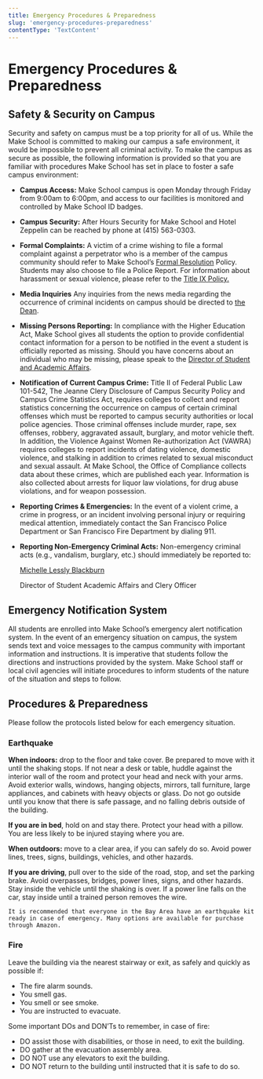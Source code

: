 ```yaml
---
title: Emergency Procedures & Preparedness
slug: 'emergency-procedures-preparedness'
contentType: 'TextContent'
---
```


# Emergency Procedures & Preparedness

## Safety & Security on Campus

Security and safety on campus must be a top priority for all of us. While the Make School is
committed to making our campus a safe environment, it would be impossible to prevent all criminal
activity. To make the campus as secure as possible, the following information is provided so that
you are familiar with procedures Make School has set in place to foster a safe campus environment:

- **Campus Access:** Make School campus is open Monday through Friday from 9:00am to 6:00pm, and
  access to our facilities is monitored and controlled by Make School ID badges.
- **Campus Security:** After Hours Security for Make School and Hotel Zeppelin can be reached by
  phone at (415) 563-0303.
- **Formal Complaints:** A victim of a crime wishing to file a formal complaint against a
  perpetrator who is a member of the campus community should refer to Make School’s
  [Formal Resolution](/student-conduct-policies/disciplinary-action-academic-conduct) Policy.
  Students may also choose to file a Police Report. For information about harassment or sexual
  violence, please refer to the
  [Title IX Policy.](/student-conduct-policies/title-ix-understanding-harassment-sexual-misconduct)
- **Media Inquiries** Any inquiries from the news media regarding the occurrence of criminal
  incidents on campus should be directed to [the Dean](mailto:dean@makeschool.com).
- **Missing Persons Reporting:** In compliance with the Higher Education Act, Make School gives all
  students the option to provide confidential contact information for a person to be notified in the
  event a student is officially reported as missing. Should you have concerns about an individual
  who may be missing, please speak to the
  [Director of Student and Academic Affairs](mailto:michelle.blackburn@makeschool.com).
- **Notification of Current Campus Crime:** Title II of Federal Public Law 101-542, The Jeanne Clery
  Disclosure of Campus Security Policy and Campus Crime Statistics Act, requires colleges to collect
  and report statistics concerning the occurrence on campus of certain criminal offenses which must
  be reported to campus security authorities or local police agencies. Those criminal offenses
  include murder, rape, sex offenses, robbery, aggravated assault, burglary, and motor vehicle
  theft. In addition, the Violence Against Women Re-authorization Act (VAWRA) requires colleges to
  report incidents of dating violence, domestic violence, and stalking in addition to crimes related
  to sexual misconduct and sexual assault. At Make School, the Office of Compliance collects data
  about these crimes, which are published each year. Information is also collected about arrests for
  liquor law violations, for drug abuse violations, and for weapon possession.
- **Reporting Crimes & Emergencies:** In the event of a violent crime, a crime in progress, or an
  incident involving personal injury or requiring medical attention, immediately contact the San
  Francisco Police Department or San Francisco Fire Department by dialing 911.
- **Reporting Non-Emergency Criminal Acts:** Non-emergency criminal acts (e.g., vandalism, burglary,
  etc.) should immediately be reported to:

  [Michelle Lessly Blackburn](mailto:michelle.blackburn@makeschool.com)

  Director of Student Academic Affairs and Clery Officer

## Emergency Notification System

All students are enrolled into Make School’s emergency alert notification system. In the event of an
emergency situation on campus, the system sends text and voice messages to the campus community with
important information and instructions. It is imperative that students follow the directions and
instructions provided by the system. Make School staff or local civil agencies will initiate
procedures to inform students of the nature of the situation and steps to follow.

## Procedures & Preparedness

Please follow the protocols listed below for each emergency situation.

### Earthquake

**When indoors:** drop to the floor and take cover. Be prepared to move with it until the shaking
stops. If not near a desk or table, huddle against the interior wall of the room and protect your
head and neck with your arms. Avoid exterior walls, windows, hanging objects, mirrors, tall
furniture, large appliances, and cabinets with heavy objects or glass. Do not go outside until you
know that there is safe passage, and no falling debris outside of the building.

**If you are in bed**, hold on and stay there. Protect your head with a pillow. You are less likely
to be injured staying where you are.

**When outdoors:** move to a clear area, if you can safely do so. Avoid power lines, trees, signs,
buildings, vehicles, and other hazards.

**If you are driving**, pull over to the side of the road, stop, and set the parking brake. Avoid
overpasses, bridges, power lines, signs, and other hazards. Stay inside the vehicle until the
shaking is over. If a power line falls on the car, stay inside until a trained person removes the
wire.

```
It is recommended that everyone in the Bay Area have an earthquake kit ready in case of emergency. Many options are available for purchase through Amazon.
```

### Fire

Leave the building via the nearest stairway or exit, as safely and quickly as possible if:

- The fire alarm sounds.
- You smell gas.
- You smell or see smoke.
- You are instructed to evacuate.

Some important DOs and DON’Ts to remember, in case of fire:

- DO assist those with disabilities, or those in need, to exit the building.
- DO gather at the evacuation assembly area.
- DO NOT use any elevators to exit the building.
- DO NOT return to the building until instructed that it is safe to do so.
